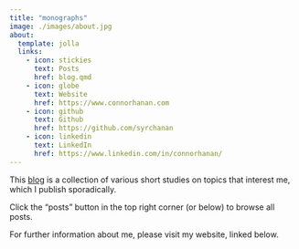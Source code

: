 ```yaml
---
title: "monographs"
image: ./images/about.jpg
about:
  template: jolla
  links:
    - icon: stickies
      text: Posts
      href: blog.qmd
    - icon: globe
      text: Website
      href: https://www.connorhanan.com
    - icon: github
      text: Github
      href: https://github.com/syrchanan
    - icon: linkedin
      text: LinkedIn
      href: https://www.linkedin.com/in/connorhanan/
---
```


This [blog](blog.qmd) is a collection of various short studies on topics that interest me, which I publish sporadically.

Click the "posts" button in the top right corner (or below) to browse all posts.

For further information about me, please visit my website, linked below.